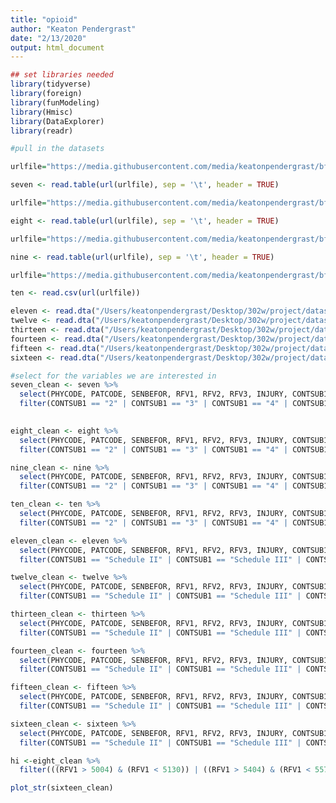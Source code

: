 ```yaml
---
title: "opioid"
author: "Keaton Pendergrast"
date: "2/13/2020"
output: html_document
---
```


```r
## set libraries needed
library(tidyverse)
library(foreign)
library(funModeling)
library(Hmisc)
library(DataExplorer)
library(readr)
```

```r
#pull in the datasets

urlfile="https://media.githubusercontent.com/media/keatonpendergrast/bfb/master/2007.tsv"

seven <- read.table(url(urlfile), sep = '\t', header = TRUE)

urlfile="https://media.githubusercontent.com/media/keatonpendergrast/bfb/master/2008.tsv"

eight <- read.table(url(urlfile), sep = '\t', header = TRUE)

urlfile="https://media.githubusercontent.com/media/keatonpendergrast/bfb/master/2009.tsv"

nine <- read.table(url(urlfile), sep = '\t', header = TRUE)

urlfile="https://media.githubusercontent.com/media/keatonpendergrast/bfb/master/2010.csv"

ten <- read.csv(url(urlfile))

eleven <- read.dta("/Users/keatonpendergrast/Desktop/302w/project/datasets/2011.dta")
twelve <- read.dta("/Users/keatonpendergrast/Desktop/302w/project/datasets/2012.dta")
thirteen <- read.dta("/Users/keatonpendergrast/Desktop/302w/project/datasets/2013.dta")
fourteen <- read.dta("/Users/keatonpendergrast/Desktop/302w/project/datasets/2014.dta")
fifteen <- read.dta("/Users/keatonpendergrast/Desktop/302w/project/datasets/2015.dta")
sixteen <- read.dta("/Users/keatonpendergrast/Desktop/302w/project/datasets/2016.dta")
```

```r
#select for the variables we are interested in
seven_clean <- seven %>%
  select(PHYCODE, PATCODE, SENBEFOR, RFV1, RFV2, RFV3, INJURY, CONTSUB1, CONTSUB2, CONTSUB3, CONTSUB4, CONTSUB5, CONTSUB6, CONTSUB7, CONTSUB8, MED1, MED2, MED3, MED4, MED5, MED6, MED7, MED8, NCMED1, NCMED2, NCMED3, NCMED4, NCMED5, NCMED6, NCMED7, NCMED8) %>%
  filter(CONTSUB1 == "2" | CONTSUB1 == "3" | CONTSUB1 == "4" | CONTSUB1 == "5" | CONTSUB1 == "8" | CONTSUB2 == "2" | CONTSUB2 == "3" | CONTSUB2 == "4" | CONTSUB2 == "5" | CONTSUB2 == "8" | CONTSUB3 == "2" | CONTSUB3 == "3" | CONTSUB3 == "4" | CONTSUB3 == "5" | CONTSUB3 == "8" | CONTSUB4 == "2" | CONTSUB4 == "3" | CONTSUB4 == "4" | CONTSUB4 == "5" | CONTSUB4 == "8" | CONTSUB5 == "2" | CONTSUB5 == "3" | CONTSUB5 == "4" | CONTSUB5 == "5" | CONTSUB5 == "8" | CONTSUB6 == "2" | CONTSUB6 == "3" | CONTSUB6 == "4" | CONTSUB6 == "5" | CONTSUB6 == "8" | CONTSUB7 == "2" | CONTSUB7 == "3" | CONTSUB7 == "4" | CONTSUB7 == "5" | CONTSUB7 == "8" | CONTSUB8 == "2" | CONTSUB8 == "3" | CONTSUB8 == "4" | CONTSUB8 == "5" | CONTSUB8 == "8")
  

eight_clean <- eight %>%
  select(PHYCODE, PATCODE, SENBEFOR, RFV1, RFV2, RFV3, INJURY, CONTSUB1, CONTSUB2, CONTSUB3, CONTSUB4, CONTSUB5, CONTSUB6, CONTSUB7, CONTSUB8, MED1, MED2, MED3, MED4, MED5, MED6, MED7, MED8, NCMED1, NCMED2, NCMED3, NCMED4, NCMED5, NCMED6, NCMED7, NCMED8) %>%
  filter(CONTSUB1 == "2" | CONTSUB1 == "3" | CONTSUB1 == "4" | CONTSUB1 == "5" | CONTSUB1 == "8" | CONTSUB2 == "2" | CONTSUB2 == "3" | CONTSUB2 == "4" | CONTSUB2 == "5" | CONTSUB2 == "8" | CONTSUB3 == "2" | CONTSUB3 == "3" | CONTSUB3 == "4" | CONTSUB3 == "5" | CONTSUB3 == "8" | CONTSUB4 == "2" | CONTSUB4 == "3" | CONTSUB4 == "4" | CONTSUB4 == "5" | CONTSUB4 == "8" | CONTSUB5 == "2" | CONTSUB5 == "3" | CONTSUB5 == "4" | CONTSUB5 == "5" | CONTSUB5 == "8" | CONTSUB6 == "2" | CONTSUB6 == "3" | CONTSUB6 == "4" | CONTSUB6 == "5" | CONTSUB6 == "8" | CONTSUB7 == "2" | CONTSUB7 == "3" | CONTSUB7 == "4" | CONTSUB7 == "5" | CONTSUB7 == "8" | CONTSUB8 == "2" | CONTSUB8 == "3" | CONTSUB8 == "4" | CONTSUB8 == "5" | CONTSUB8 == "8")

nine_clean <- nine %>%
  select(PHYCODE, PATCODE, SENBEFOR, RFV1, RFV2, RFV3, INJURY, CONTSUB1, CONTSUB2, CONTSUB3, CONTSUB4, CONTSUB5, CONTSUB6, CONTSUB7, CONTSUB8, MED1, MED2, MED3, MED4, MED5, MED6, MED7, MED8, NCMED1, NCMED2, NCMED3, NCMED4, NCMED5, NCMED6, NCMED7, NCMED8) %>%
  filter(CONTSUB1 == "2" | CONTSUB1 == "3" | CONTSUB1 == "4" | CONTSUB1 == "5" | CONTSUB1 == "8" | CONTSUB2 == "2" | CONTSUB2 == "3" | CONTSUB2 == "4" | CONTSUB2 == "5" | CONTSUB2 == "8" | CONTSUB3 == "2" | CONTSUB3 == "3" | CONTSUB3 == "4" | CONTSUB3 == "5" | CONTSUB3 == "8" | CONTSUB4 == "2" | CONTSUB4 == "3" | CONTSUB4 == "4" | CONTSUB4 == "5" | CONTSUB4 == "8" | CONTSUB5 == "2" | CONTSUB5 == "3" | CONTSUB5 == "4" | CONTSUB5 == "5" | CONTSUB5 == "8" | CONTSUB6 == "2" | CONTSUB6 == "3" | CONTSUB6 == "4" | CONTSUB6 == "5" | CONTSUB6 == "8" | CONTSUB7 == "2" | CONTSUB7 == "3" | CONTSUB7 == "4" | CONTSUB7 == "5" | CONTSUB7 == "8" | CONTSUB8 == "2" | CONTSUB8 == "3" | CONTSUB8 == "4" | CONTSUB8 == "5" | CONTSUB8 == "8")

ten_clean <- ten %>%
  select(PHYCODE, PATCODE, SENBEFOR, RFV1, RFV2, RFV3, INJURY, CONTSUB1, CONTSUB2, CONTSUB3, CONTSUB4, CONTSUB5, CONTSUB6, CONTSUB7, CONTSUB8, MED1, MED2, MED3, MED4, MED5, MED6, MED7, MED8, NCMED1, NCMED2, NCMED3, NCMED4, NCMED5, NCMED6, NCMED7, NCMED8) %>%
  filter(CONTSUB1 == "2" | CONTSUB1 == "3" | CONTSUB1 == "4" | CONTSUB1 == "5" | CONTSUB1 == "8" | CONTSUB2 == "2" | CONTSUB2 == "3" | CONTSUB2 == "4" | CONTSUB2 == "5" | CONTSUB2 == "8" | CONTSUB3 == "2" | CONTSUB3 == "3" | CONTSUB3 == "4" | CONTSUB3 == "5" | CONTSUB3 == "8" | CONTSUB4 == "2" | CONTSUB4 == "3" | CONTSUB4 == "4" | CONTSUB4 == "5" | CONTSUB4 == "8" | CONTSUB5 == "2" | CONTSUB5 == "3" | CONTSUB5 == "4" | CONTSUB5 == "5" | CONTSUB5 == "8" | CONTSUB6 == "2" | CONTSUB6 == "3" | CONTSUB6 == "4" | CONTSUB6 == "5" | CONTSUB6 == "8" | CONTSUB7 == "2" | CONTSUB7 == "3" | CONTSUB7 == "4" | CONTSUB7 == "5" | CONTSUB7 == "8" | CONTSUB8 == "2" | CONTSUB8 == "3" | CONTSUB8 == "4" | CONTSUB8 == "5" | CONTSUB8 == "8")

eleven_clean <- eleven %>%
  select(PHYCODE, PATCODE, SENBEFOR, RFV1, RFV2, RFV3, INJURY, CONTSUB1, CONTSUB2, CONTSUB3, CONTSUB4, CONTSUB5, CONTSUB6, CONTSUB7, CONTSUB8, MED1, MED2, MED3, MED4, MED5, MED6, MED7, MED8, NCMED1, NCMED2, NCMED3, NCMED4, NCMED5, NCMED6, NCMED7, NCMED8) %>%
  filter(CONTSUB1 == "Schedule II" | CONTSUB1 == "Schedule III" | CONTSUB1 == "Schedule IV" | CONTSUB1 == "Schedule V" | CONTSUB1 == "Multiple schedules" | CONTSUB2 == "Schedule II" | CONTSUB2 == "Schedule III" | CONTSUB2 == "Schedule IV" | CONTSUB2 == "Schedule IV" | CONTSUB2 == "Multiple schedules" | CONTSUB3 == "Schedule II" | CONTSUB3 == "Schedule III" | CONTSUB3 == "Schedule IV" | CONTSUB3 == "Schedule V" | CONTSUB3 == "Multiple schedules" | CONTSUB4 == "Schedule II" | CONTSUB4 == "Schedule III" | CONTSUB4 == "Schedule IV" | CONTSUB4 == "Schedule V" | CONTSUB4 == "Multiple schedules" | CONTSUB5 == "Schedule II" | CONTSUB5 == "Schedule III" | CONTSUB5 == "Schedule IV" | CONTSUB5 == "Schedule V" | CONTSUB5 == "Multiple schedules" | CONTSUB6 == "Schedule II" | CONTSUB6 == "Schedule II" | CONTSUB6 == "Schedule IV" | CONTSUB6 == "Schedule V" | CONTSUB6 == "Multiple schedules" | CONTSUB7 == "Schedule II" | CONTSUB7 == "Schedule III" | CONTSUB7 == "Schedule IV" | CONTSUB7 == "Schedule V" | CONTSUB7 == "Multiple schedules" | CONTSUB8 == "Schedule II" | CONTSUB8 == "Schedule III" | CONTSUB8 == "Schedule IV" | CONTSUB8 == "Schedule V" | CONTSUB8 == "Multiple schedules")

twelve_clean <- twelve %>%
  select(PHYCODE, PATCODE, SENBEFOR, RFV1, RFV2, RFV3, INJURY, CONTSUB1, CONTSUB2, CONTSUB3, CONTSUB4, CONTSUB5, CONTSUB6, CONTSUB7, CONTSUB8, MED1, MED2, MED3, MED4, MED5, MED6, MED7, MED8, NCMED1, NCMED2, NCMED3, NCMED4, NCMED5, NCMED6, NCMED7, NCMED8) %>%
  filter(CONTSUB1 == "Schedule II" | CONTSUB1 == "Schedule III" | CONTSUB1 == "Schedule IV" | CONTSUB1 == "Schedule V" | CONTSUB1 == "Multiple schedules" | CONTSUB2 == "Schedule II" | CONTSUB2 == "Schedule III" | CONTSUB2 == "Schedule IV" | CONTSUB2 == "Schedule IV" | CONTSUB2 == "Multiple schedules" | CONTSUB3 == "Schedule II" | CONTSUB3 == "Schedule III" | CONTSUB3 == "Schedule IV" | CONTSUB3 == "Schedule V" | CONTSUB3 == "Multiple schedules" | CONTSUB4 == "Schedule II" | CONTSUB4 == "Schedule III" | CONTSUB4 == "Schedule IV" | CONTSUB4 == "Schedule V" | CONTSUB4 == "Multiple schedules" | CONTSUB5 == "Schedule II" | CONTSUB5 == "Schedule III" | CONTSUB5 == "Schedule IV" | CONTSUB5 == "Schedule V" | CONTSUB5 == "Multiple schedules" | CONTSUB6 == "Schedule II" | CONTSUB6 == "Schedule II" | CONTSUB6 == "Schedule IV" | CONTSUB6 == "Schedule V" | CONTSUB6 == "Multiple schedules" | CONTSUB7 == "Schedule II" | CONTSUB7 == "Schedule III" | CONTSUB7 == "Schedule IV" | CONTSUB7 == "Schedule V" | CONTSUB7 == "Multiple schedules" | CONTSUB8 == "Schedule II" | CONTSUB8 == "Schedule III" | CONTSUB8 == "Schedule IV" | CONTSUB8 == "Schedule V" | CONTSUB8 == "Multiple schedules")

thirteen_clean <- thirteen %>%
  select(PHYCODE, PATCODE, SENBEFOR, RFV1, RFV2, RFV3, INJURY, CONTSUB1, CONTSUB2, CONTSUB3, CONTSUB4, CONTSUB5, CONTSUB6, CONTSUB7, CONTSUB8, MED1, MED2, MED3, MED4, MED5, MED6, MED7, MED8, NCMED1, NCMED2, NCMED3, NCMED4, NCMED5, NCMED6, NCMED7, NCMED8) %>%
  filter(CONTSUB1 == "Schedule II" | CONTSUB1 == "Schedule III" | CONTSUB1 == "Schedule IV" | CONTSUB1 == "Schedule V" | CONTSUB1 == "Multiple schedules" | CONTSUB2 == "Schedule II" | CONTSUB2 == "Schedule III" | CONTSUB2 == "Schedule IV" | CONTSUB2 == "Schedule IV" | CONTSUB2 == "Multiple schedules" | CONTSUB3 == "Schedule II" | CONTSUB3 == "Schedule III" | CONTSUB3 == "Schedule IV" | CONTSUB3 == "Schedule V" | CONTSUB3 == "Multiple schedules" | CONTSUB4 == "Schedule II" | CONTSUB4 == "Schedule III" | CONTSUB4 == "Schedule IV" | CONTSUB4 == "Schedule V" | CONTSUB4 == "Multiple schedules" | CONTSUB5 == "Schedule II" | CONTSUB5 == "Schedule III" | CONTSUB5 == "Schedule IV" | CONTSUB5 == "Schedule V" | CONTSUB5 == "Multiple schedules" | CONTSUB6 == "Schedule II" | CONTSUB6 == "Schedule II" | CONTSUB6 == "Schedule IV" | CONTSUB6 == "Schedule V" | CONTSUB6 == "Multiple schedules" | CONTSUB7 == "Schedule II" | CONTSUB7 == "Schedule III" | CONTSUB7 == "Schedule IV" | CONTSUB7 == "Schedule V" | CONTSUB7 == "Multiple schedules" | CONTSUB8 == "Schedule II" | CONTSUB8 == "Schedule III" | CONTSUB8 == "Schedule IV" | CONTSUB8 == "Schedule V" | CONTSUB8 == "Multiple schedules")

fourteen_clean <- fourteen %>%
  select(PHYCODE, PATCODE, SENBEFOR, RFV1, RFV2, RFV3, INJURY, CONTSUB1, CONTSUB2, CONTSUB3, CONTSUB4, CONTSUB5, CONTSUB6, CONTSUB7, CONTSUB8, MED1, MED2, MED3, MED4, MED5, MED6, MED7, MED8, NCMED1, NCMED2, NCMED3, NCMED4, NCMED5, NCMED6, NCMED7, NCMED8) %>%
  filter(CONTSUB1 == "Schedule II" | CONTSUB1 == "Schedule III" | CONTSUB1 == "Schedule IV" | CONTSUB1 == "Schedule V" | CONTSUB1 == "Multiple schedules" | CONTSUB2 == "Schedule II" | CONTSUB2 == "Schedule III" | CONTSUB2 == "Schedule IV" | CONTSUB2 == "Schedule IV" | CONTSUB2 == "Multiple schedules" | CONTSUB3 == "Schedule II" | CONTSUB3 == "Schedule III" | CONTSUB3 == "Schedule IV" | CONTSUB3 == "Schedule V" | CONTSUB3 == "Multiple schedules" | CONTSUB4 == "Schedule II" | CONTSUB4 == "Schedule III" | CONTSUB4 == "Schedule IV" | CONTSUB4 == "Schedule V" | CONTSUB4 == "Multiple schedules" | CONTSUB5 == "Schedule II" | CONTSUB5 == "Schedule III" | CONTSUB5 == "Schedule IV" | CONTSUB5 == "Schedule V" | CONTSUB5 == "Multiple schedules" | CONTSUB6 == "Schedule II" | CONTSUB6 == "Schedule II" | CONTSUB6 == "Schedule IV" | CONTSUB6 == "Schedule V" | CONTSUB6 == "Multiple schedules" | CONTSUB7 == "Schedule II" | CONTSUB7 == "Schedule III" | CONTSUB7 == "Schedule IV" | CONTSUB7 == "Schedule V" | CONTSUB7 == "Multiple schedules" | CONTSUB8 == "Schedule II" | CONTSUB8 == "Schedule III" | CONTSUB8 == "Schedule IV" | CONTSUB8 == "Schedule V" | CONTSUB8 == "Multiple schedules")

fifteen_clean <- fifteen %>%
  select(PHYCODE, PATCODE, SENBEFOR, RFV1, RFV2, RFV3, INJURY, CONTSUB1, CONTSUB2, CONTSUB3, CONTSUB4, CONTSUB5, CONTSUB6, CONTSUB7, CONTSUB8, MED1, MED2, MED3, MED4, MED5, MED6, MED7, MED8, NCMED1, NCMED2, NCMED3, NCMED4, NCMED5, NCMED6, NCMED7, NCMED8) %>%
  filter(CONTSUB1 == "Schedule II" | CONTSUB1 == "Schedule III" | CONTSUB1 == "Schedule IV" | CONTSUB1 == "Schedule V" | CONTSUB1 == "Multiple schedules" | CONTSUB2 == "Schedule II" | CONTSUB2 == "Schedule III" | CONTSUB2 == "Schedule IV" | CONTSUB2 == "Schedule IV" | CONTSUB2 == "Multiple schedules" | CONTSUB3 == "Schedule II" | CONTSUB3 == "Schedule III" | CONTSUB3 == "Schedule IV" | CONTSUB3 == "Schedule V" | CONTSUB3 == "Multiple schedules" | CONTSUB4 == "Schedule II" | CONTSUB4 == "Schedule III" | CONTSUB4 == "Schedule IV" | CONTSUB4 == "Schedule V" | CONTSUB4 == "Multiple schedules" | CONTSUB5 == "Schedule II" | CONTSUB5 == "Schedule III" | CONTSUB5 == "Schedule IV" | CONTSUB5 == "Schedule V" | CONTSUB5 == "Multiple schedules" | CONTSUB6 == "Schedule II" | CONTSUB6 == "Schedule II" | CONTSUB6 == "Schedule IV" | CONTSUB6 == "Schedule V" | CONTSUB6 == "Multiple schedules" | CONTSUB7 == "Schedule II" | CONTSUB7 == "Schedule III" | CONTSUB7 == "Schedule IV" | CONTSUB7 == "Schedule V" | CONTSUB7 == "Multiple schedules" | CONTSUB8 == "Schedule II" | CONTSUB8 == "Schedule III" | CONTSUB8 == "Schedule IV" | CONTSUB8 == "Schedule V" | CONTSUB8 == "Multiple schedules")

sixteen_clean <- sixteen %>%
  select(PHYCODE, PATCODE, SENBEFOR, RFV1, RFV2, RFV3, INJURY, CONTSUB1, CONTSUB2, CONTSUB3, CONTSUB4, CONTSUB5, CONTSUB6, CONTSUB7, CONTSUB8, MED1, MED2, MED3, MED4, MED5, MED6, MED7, MED8, NCMED1, NCMED2, NCMED3, NCMED4, NCMED5, NCMED6, NCMED7, NCMED8) %>%
  filter(CONTSUB1 == "Schedule II" | CONTSUB1 == "Schedule III" | CONTSUB1 == "Schedule IV" | CONTSUB1 == "Schedule V" | CONTSUB1 == "Multiple schedules" | CONTSUB2 == "Schedule II" | CONTSUB2 == "Schedule III" | CONTSUB2 == "Schedule IV" | CONTSUB2 == "Schedule IV" | CONTSUB2 == "Multiple schedules" | CONTSUB3 == "Schedule II" | CONTSUB3 == "Schedule III" | CONTSUB3 == "Schedule IV" | CONTSUB3 == "Schedule V" | CONTSUB3 == "Multiple schedules" | CONTSUB4 == "Schedule II" | CONTSUB4 == "Schedule III" | CONTSUB4 == "Schedule IV" | CONTSUB4 == "Schedule V" | CONTSUB4 == "Multiple schedules" | CONTSUB5 == "Schedule II" | CONTSUB5 == "Schedule III" | CONTSUB5 == "Schedule IV" | CONTSUB5 == "Schedule V" | CONTSUB5 == "Multiple schedules" | CONTSUB6 == "Schedule II" | CONTSUB6 == "Schedule II" | CONTSUB6 == "Schedule IV" | CONTSUB6 == "Schedule V" | CONTSUB6 == "Multiple schedules" | CONTSUB7 == "Schedule II" | CONTSUB7 == "Schedule III" | CONTSUB7 == "Schedule IV" | CONTSUB7 == "Schedule V" | CONTSUB7 == "Multiple schedules" | CONTSUB8 == "Schedule II" | CONTSUB8 == "Schedule III" | CONTSUB8 == "Schedule IV" | CONTSUB8 == "Schedule V" | CONTSUB8 == "Multiple schedules")
```

```r
hi <-eight_clean %>%
  filter(((RFV1 > 5004) & (RFV1 < 5130)) | ((RFV1 > 5404) & (RFV1 < 5576)) | ((RFV2 > 5004) & (RFV2 < 5130)) | ((RFV2 > 5404) & (RFV2 < 5576)) | ((RFV3 > 5004) & (RFV3 < 5130)) | ((RFV3 > 5404) & (RFV3 < 5576)))
```

```r
plot_str(sixteen_clean)
```